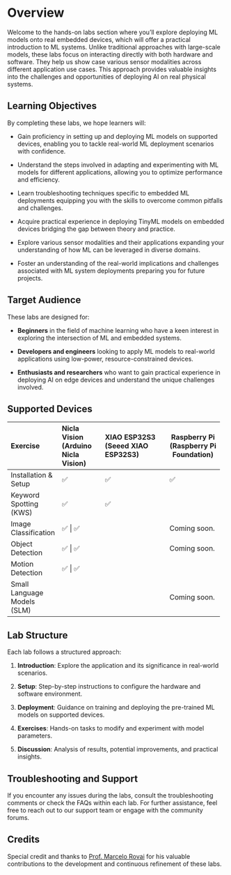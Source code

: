 # Overview {.unnumbered}

Welcome to the hands-on labs section where you'll explore deploying ML models onto real embedded devices, which will offer a practical introduction to ML systems. Unlike traditional approaches with large-scale models, these labs focus on interacting directly with both hardware and software. They help us show case various sensor modalities across different application use cases. This approach provides valuable insights into the challenges and opportunities of deploying AI on real physical systems.

## Learning Objectives

By completing these labs, we hope learners will:

:::{.callout-tip}

* Gain proficiency in setting up and deploying ML models on supported devices, enabling you to tackle real-world ML deployment scenarios with confidence.

* Understand the steps involved in adapting and experimenting with ML models for different applications, allowing you to optimize performance and efficiency.

* Learn troubleshooting techniques specific to embedded ML deployments equipping you with the skills to overcome common pitfalls and challenges.

* Acquire practical experience in deploying TinyML models on embedded devices bridging the gap between theory and practice.

* Explore various sensor modalities and their applications expanding your understanding of how ML can be leveraged in diverse domains.

* Foster an understanding of the real-world implications and challenges associated with ML system deployments preparing you for future projects.

:::

## Target Audience

These labs are designed for:

* **Beginners** in the field of machine learning who have a keen interest in exploring the intersection of ML and embedded systems.

* **Developers and engineers** looking to apply ML models to real-world applications using low-power, resource-constrained devices.

* **Enthusiasts and researchers** who want to gain practical experience in deploying AI on edge devices and understand the unique challenges involved.

## Supported Devices

+----------------------------+--------------------------+--------------------------+-------------------------------+
| Exercise                   | Nicla Vision             | XIAO ESP32S3             | Raspberry Pi                  |
|                            | (Arduino Nicla Vision)   | (Seeed XIAO ESP32S3)     | (Raspberry Pi Foundation)     |
+:===========================+:=========================+:=========================+:==============================+
| Installation & Setup       | ✅                       | ✅                       | ✅                            |
+----------------------------+--------------------------+--------------------------+-------------------------------+
| Keyword Spotting (KWS)     | ✅                       | ✅                       |                               |
+----------------------------+--------------------------+--------------------------+-------------------------------+
| Image Classification       | ✅                       | ✅                       | Coming soon.                  |
+----------------------------+---------------------------+-------------------------+-------------------------------+
| Object Detection           | ✅                       | ✅                       | Coming soon.                  |
+----------------------------+---------------------------+-------------------------+-------------------------------+
| Motion Detection           | ✅                       | ✅                       |                               |
+----------------------------+--------------------------+--------------------------+-------------------------------+
| Small Language Models (SLM)|                          |                          | Coming soon.                  |
+----------------------------+--------------------------+--------------------------+-------------------------------+

## Lab Structure

Each lab follows a structured approach:

1. **Introduction**: Explore the application and its significance in real-world scenarios.

2. **Setup**: Step-by-step instructions to configure the hardware and software environment.

3. **Deployment**: Guidance on training and deploying the pre-trained ML models on supported devices.

4. **Exercises**: Hands-on tasks to modify and experiment with model parameters.

5. **Discussion**: Analysis of results, potential improvements, and practical insights.
   
## Troubleshooting and Support

If you encounter any issues during the labs, consult the troubleshooting comments or check the FAQs within each lab. For further assistance, feel free to reach out to our support team or engage with the community forums.

## Credits

Special credit and thanks to [Prof. Marcelo Rovai](https://github.com/Mjrovai) for his valuable contributions to the development and continuous refinement of these labs.

